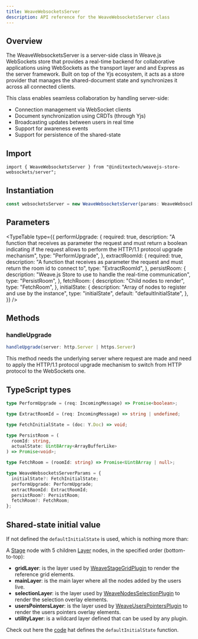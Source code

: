 ```yaml
---
title: WeaveWebsocketsServer
description: API reference for the WeaveWebsocketsServer class
---
```



## Overview

The WeaveWebsocketsServer is a server-side class in Weave.js WebSockets store that
provides a real-time backend for collaborative applications using WebSockets as the transport
layer and and Express as the server framework. Built on top of the Yjs ecosystem,
it acts as a store provider that manages the shared-document state and synchronizes
it across all connected clients.

This class enables seamless collaboration by handling server-side:

- Connection management via WebSocket clients
- Document synchronization using CRDTs (through Yjs)
- Broadcasting updates between users in real time
- Support for awareness events
- Support for persistence of the shared-state

## Import

```shell
import { WeaveWebsocketsServer } from "@inditextech/weavejs-store-websockets/server";
```

## Instantiation

```ts
const websocketsServer = new WeaveWebsocketsServer(params: WeaveWebsocketsServerParams);
```

## Parameters

<TypeTable
  type={{
    performUpgrade: {
      required: true,
      description:
        "A function that receives as parameter the request and must return a boolean indicating if the request allows to perform the HTTP/1.1 protocol upgrade mechanism",
      type: "PerformUpgrade",
    },
    extractRoomId: {
      required: true,
      description:
        "A function that receives as parameter the request and must return the room id to connect to",
      type: "ExtractRoomId",
    },
    persistRoom: {
      description:
        "Weave.js Store to use to handle the real-time communication",
      type: "PersistRoom",
    },
    fetchRoom: {
      description: "Child nodes to render",
      type: "FetchRoom",
    },
    initialState: {
      description: "Array of nodes to register and use by the instance",
      type: "initialState",
      default: "defaultInitialState",
    },
  }}
/>

## Methods

### handleUpgrade

```ts
handleUpgrade(server: http.Server | https.Server)
```

This method needs the underlying server where request are made and need to apply the
HTTP/1.1 protocol upgrade mechanism to switch from HTTP protocol to the WebSockets one.

## TypeScript types

```ts
type PerformUpgrade = (req: IncomingMessage) => Promise<boolean>;

type ExtractRoomId = (req: IncomingMessage) => string | undefined;

type FetchInitialState = (doc: Y.Doc) => void;

type PersistRoom = (
  roomId: string,
  actualState: Uint8Array<ArrayBufferLike>
) => Promise<void>;

type FetchRoom = (roomId: string) => Promise<Uint8Array | null>;

type WeaveWebsocketsServerParams = {
  initialState?: FetchInitialState;
  performUpgrade: PerformUpgrade;
  extractRoomId: ExtractRoomId;
  persistRoom?: PersistRoom;
  fetchRoom?: FetchRoom;
};
```

## Shared-state initial value

If not defined the `defaultInitialState` is used, which is nothing more than:

<Mermaid
  chart="
flowchart TD;
  Stage --> gridLayer;
  Stage --> mainLayer;
  Stage --> selectionLayer;
  Stage --> usersPointersLayer;
  Stage --> utilityLayer;"
/>

A [Stage](/docs/main/build/nodes/stage) node with 5 children [Layer](/docs/main/build/nodes/layer)
nodes, in the specified order (bottom-to-top):

- **gridLayer**: is the layer used by [WeaveStageGridPlugin](/docs/main/build/plugins/stage-grid)
  to render the reference grid elements.
- **mainLayer**: is the main layer where all the nodes added by the users live.
- **selectionLayer**: is the layer used by [WeaveNodesSelectionPlugin](/docs/main/build/plugins/nodes-selection)
  to render the selection overlay elements.
- **usersPointersLayer**: is the layer used by [WeaveUsersPointersPlugin](/docs/main/build/plugins/users-pointers)
  to render the users pointers overlay elements.
- **utilityLayer**: is a wildcard layer defined that can be used by any plugin.

Check out here the [code](https://github.com/InditexTech/weavejs/blob/main/code/packages/store-websockets/src/server/default-initial-state.ts)
hat defines the `defaultInitialState` function.
